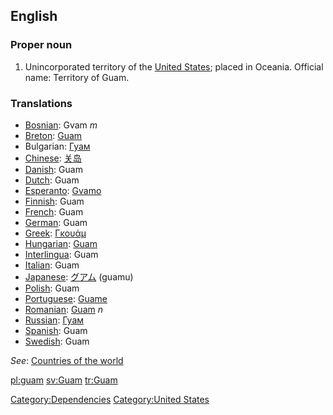 ==English==

===Proper noun===

# Unincorporated territory of the [[United States]]; placed in Oceania. Official name: Territory of Guam.

===Translations===
*[[Bosnian]]: Gvam ''m''
*[[Breton]]: [[Guam]]
*Bulgarian: [[Гуам]]
*[[Chinese]]: [[关岛]]
*[[Danish]]: Guam
*[[Dutch]]: Guam
*[[Esperanto]]: [[Gvamo]]
*[[Finnish]]: Guam
*[[French]]: Guam
*[[German]]: Guam
*[[Greek]]: [[Γκουάμ]]
*[[Hungarian]]: [[Guam]]
*[[Interlingua]]: Guam
*[[Italian]]: Guam
*[[Japanese]]: [[グアム]] (guamu)
*[[Polish]]: Guam
*[[Portuguese]]: [[Guame]]
*[[Romanian]]: [[Guam]] ''n''
*[[Russian]]: [[Гуам]]
*[[Spanish]]: Guam
*[[Swedish]]: Guam

''See'': [[Countries of the world]]

[[Category:Dependencies]]
[[Category:United States]]

[[pl:guam]]
[[sv:Guam]]
[[tr:Guam]]